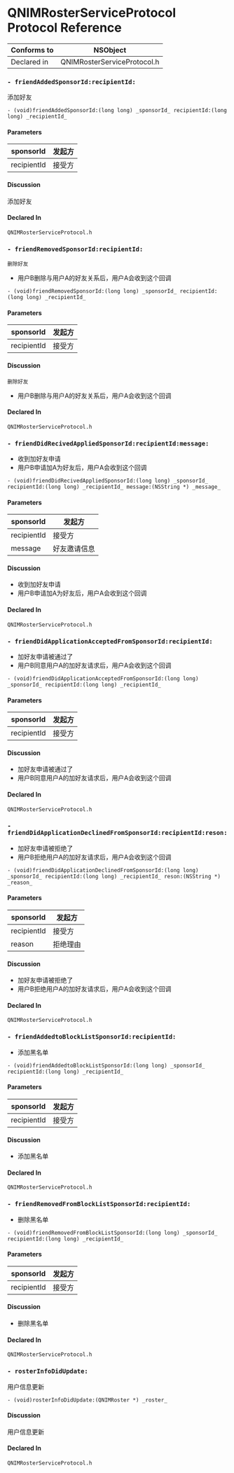 # QNIMRosterServiceProtocol Protocol Reference

Conforms to | NSObject
---|---
Declared in | QNIMRosterServiceProtocol.h
  
### `- friendAddedSponsorId:recipientId:`

添加好友

`- (void)friendAddedSponsorId:(long long) _sponsorId_ recipientId:(long long)
_recipientId_`

#### Parameters

sponsorId |发起方
---|---
recipientId |接受方
  
#### Discussion

添加好友

#### Declared In

`QNIMRosterServiceProtocol.h`

### `- friendRemovedSponsorId:recipientId:`

    删除好友
    

  * 用户B删除与用户A的好友关系后，用户A会收到这个回调

`- (void)friendRemovedSponsorId:(long long) _sponsorId_ recipientId:(long
long) _recipientId_`

#### Parameters

sponsorId |发起方
---|---
recipientId |接受方
  
#### Discussion
    
    删除好友
    

  * 用户B删除与用户A的好友关系后，用户A会收到这个回调

#### Declared In

`QNIMRosterServiceProtocol.h`

### `- friendDidRecivedAppliedSponsorId:recipientId:message:`

  * 收到加好友申请
  * 用户B申请加A为好友后，用户A会收到这个回调

`- (void)friendDidRecivedAppliedSponsorId:(long long) _sponsorId_
recipientId:(long long) _recipientId_ message:(NSString *) _message_`

#### Parameters

sponsorId |发起方
---|---
recipientId |接受方
message |好友邀请信息
  
#### Discussion

  * 收到加好友申请
  * 用户B申请加A为好友后，用户A会收到这个回调

#### Declared In

`QNIMRosterServiceProtocol.h`

### `- friendDidApplicationAcceptedFromSponsorId:recipientId:`

  * 加好友申请被通过了
  * 用户B同意用户A的加好友请求后，用户A会收到这个回调

`- (void)friendDidApplicationAcceptedFromSponsorId:(long long) _sponsorId_
recipientId:(long long) _recipientId_`

#### Parameters

sponsorId |发起方
---|---
recipientId |接受方
  
#### Discussion

  * 加好友申请被通过了
  * 用户B同意用户A的加好友请求后，用户A会收到这个回调

#### Declared In

`QNIMRosterServiceProtocol.h`

### `- friendDidApplicationDeclinedFromSponsorId:recipientId:reson:`

  * 加好友申请被拒绝了
  * 用户B拒绝用户A的加好友请求后，用户A会收到这个回调

`- (void)friendDidApplicationDeclinedFromSponsorId:(long long) _sponsorId_
recipientId:(long long) _recipientId_ reson:(NSString *) _reason_`

#### Parameters

sponsorId |发起方
---|---
recipientId |接受方
reason |拒绝理由
  
#### Discussion

  * 加好友申请被拒绝了
  * 用户B拒绝用户A的加好友请求后，用户A会收到这个回调

#### Declared In

`QNIMRosterServiceProtocol.h`

### `- friendAddedtoBlockListSponsorId:recipientId:`

  * 添加黑名单

`- (void)friendAddedtoBlockListSponsorId:(long long) _sponsorId_
recipientId:(long long) _recipientId_`

#### Parameters

sponsorId |发起方
---|---
recipientId |接受方
  
#### Discussion

  * 添加黑名单

#### Declared In

`QNIMRosterServiceProtocol.h`

### `- friendRemovedFromBlockListSponsorId:recipientId:`

  * 删除黑名单

`- (void)friendRemovedFromBlockListSponsorId:(long long) _sponsorId_
recipientId:(long long) _recipientId_`

#### Parameters

sponsorId |发起方
---|---
recipientId |接受方
  
#### Discussion

  * 删除黑名单

#### Declared In

`QNIMRosterServiceProtocol.h`

### `- rosterInfoDidUpdate:`

用户信息更新

`- (void)rosterInfoDidUpdate:(QNIMRoster *) _roster_`

#### Discussion

用户信息更新

#### Declared In

`QNIMRosterServiceProtocol.h`


